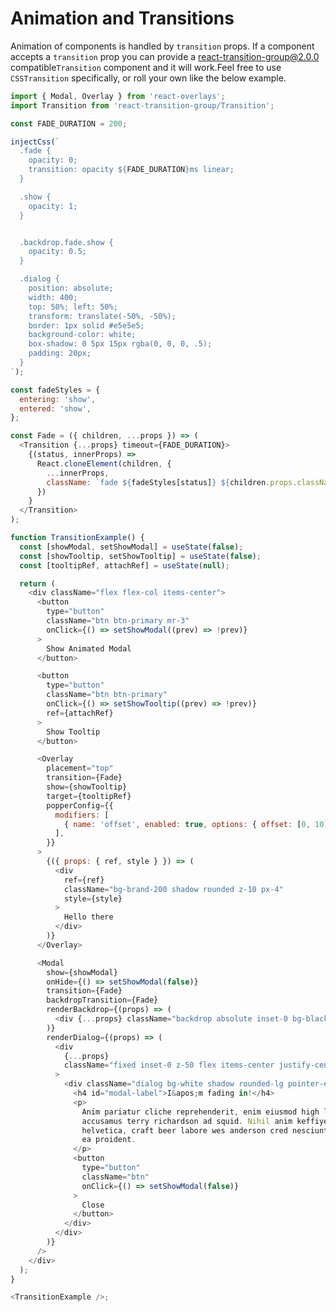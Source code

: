 # Animation and Transitions

Animation of components is handled by `transition` props. If
a component accepts a `transition` prop you can provide
a [react-transition-group@2.0.0](https://github.com/reactjs/react-transition-group)
compatible`Transition` component and it will work.Feel free to use `CSSTransition` specifically, or roll your
own like the below example.

```js live
import { Modal, Overlay } from 'react-overlays';
import Transition from 'react-transition-group/Transition';

const FADE_DURATION = 200;

injectCss(`
  .fade {
    opacity: 0;
    transition: opacity ${FADE_DURATION}ms linear;
  }

  .show {
    opacity: 1;
  }


  .backdrop.fade.show {
    opacity: 0.5;
  }

  .dialog {
    position: absolute;
    width: 400;
    top: 50%; left: 50%;
    transform: translate(-50%, -50%);
    border: 1px solid #e5e5e5;
    background-color: white;
    box-shadow: 0 5px 15px rgba(0, 0, 0, .5);
    padding: 20px;
  }
`);

const fadeStyles = {
  entering: 'show',
  entered: 'show',
};

const Fade = ({ children, ...props }) => (
  <Transition {...props} timeout={FADE_DURATION}>
    {(status, innerProps) =>
      React.cloneElement(children, {
        ...innerProps,
        className: `fade ${fadeStyles[status]} ${children.props.className}`,
      })
    }
  </Transition>
);

function TransitionExample() {
  const [showModal, setShowModal] = useState(false);
  const [showTooltip, setShowTooltip] = useState(false);
  const [tooltipRef, attachRef] = useState(null);

  return (
    <div className="flex flex-col items-center">
      <button
        type="button"
        className="btn btn-primary mr-3"
        onClick={() => setShowModal((prev) => !prev)}
      >
        Show Animated Modal
      </button>

      <button
        type="button"
        className="btn btn-primary"
        onClick={() => setShowTooltip((prev) => !prev)}
        ref={attachRef}
      >
        Show Tooltip
      </button>

      <Overlay
        placement="top"
        transition={Fade}
        show={showTooltip}
        target={tooltipRef}
        popperConfig={{
          modifiers: [
            { name: 'offset', enabled: true, options: { offset: [0, 10] } },
          ],
        }}
      >
        {({ props: { ref, style } }) => (
          <div
            ref={ref}
            className="bg-brand-200 shadow rounded z-10 px-4"
            style={style}
          >
            Hello there
          </div>
        )}
      </Overlay>

      <Modal
        show={showModal}
        onHide={() => setShowModal(false)}
        transition={Fade}
        backdropTransition={Fade}
        renderBackdrop={(props) => (
          <div {...props} className="backdrop absolute inset-0 bg-black z-40" />
        )}
        renderDialog={(props) => (
          <div
            {...props}
            className="fixed inset-0 z-50 flex items-center justify-center pointer-events-none"
          >
            <div className="dialog bg-white shadow rounded-lg pointer-events-auto">
              <h4 id="modal-label">I&apos;m fading in!</h4>
              <p>
                Anim pariatur cliche reprehenderit, enim eiusmod high life
                accusamus terry richardson ad squid. Nihil anim keffiyeh
                helvetica, craft beer labore wes anderson cred nesciunt sapiente
                ea proident.
              </p>
              <button
                type="button"
                className="btn"
                onClick={() => setShowModal(false)}
              >
                Close
              </button>
            </div>
          </div>
        )}
      />
    </div>
  );
}

<TransitionExample />;
```
